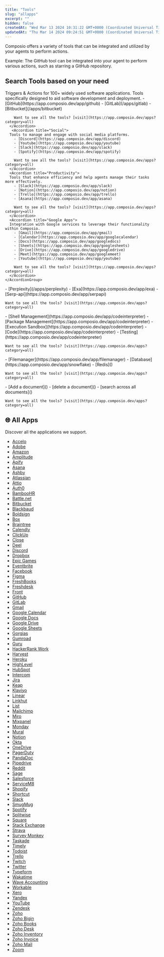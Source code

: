 ```yaml
---
title: "Tools"
slug: "allapps"
excerpt: ""
hidden: false
createdAt: "Wed Mar 13 2024 10:31:22 GMT+0000 (Coordinated Universal Time)"
updatedAt: "Thu Mar 14 2024 09:24:51 GMT+0000 (Coordinated Universal Time)"
---
```

Composio offers a variety of tools that can be integrated and utilized by your agents to perform actions.

Example: 
The GitHub tool can be integrated into your agent to perform various actions, such as starring a GitHub repository.

## Search Tools based on your need
<Tabs>
  <Tab title="Software Tools">
    Triggers & Actions for 100+ widely used software applications.
    <AccordionGroup title="Category of application"> 
      <Accordion title="Devtools">
      Tools specifically designed to aid software development and deployment.
        - [GitHub](https://app.composio.dev/app/github) 
        - [GitLab](/apps/gitlab)
        - [Bitbucket](/apps/bitbucket)
        
        Want to see all the tools? [visit](https://app.composio.dev/apps?category=all)
      </Accordion>
       <Accordion title="Social">
      Tools to manage and engage with social media platforms.
        - [Discord](https://app.composio.dev/app/discord)
        - [Youtube](https://app.composio.dev/app/youtube)
        - [Slack](https://app.composio.dev/app/slack)
        - [Spotify](https://app.composio.dev/app/spotify)

        Want to see all the tools? [visit](https://app.composio.dev/apps?category=all)
      </Accordion>
      <Accordion title="Productivity">
      Tools that enhance efficiency and help agents manage their tasks more effectively.
        - [Slack](https://app.composio.dev/app/slack)
        - [Notion](https://app.composio.dev/app/notion)
        - [Trello](https://app.composio.dev/app/trello)
        - [Asana](https://app.composio.dev/app/asana)

        Want to see all the tools? [visit](https://app.composio.dev/apps?category=all)
      </Accordion>
      <Accordion title="Google Apps">
      Integration with Google services to leverage their functionality within Composio.
        - [Gmail](https://app.composio.dev/app/gmail)
        - [Calendar](https://app.composio.dev/app/googlecalendar)
        - [Docs](https://app.composio.dev/app/googledocs)
        - [Sheets](https://app.composio.dev/app/googlesheets)
        - [Drive](https://app.composio.dev/app/googledrive)
        - [Meet](https://app.composio.dev/app/googlemeet)
        - [Youtube](https://app.composio.dev/app/youtube)

        Want to see all the tools? [visit](https://app.composio.dev/apps?category=all)
      </Accordion>
    </AccordionGroup>
  </Tab>
  <Tab title="Search Tools">
    - [Perplexity](/apps/perplexity)
    - [Exa](https://app.composio.dev/app/exa)
    - [Serp-api](https://app.composio.dev/app/serpapi)  

    Want to see all the tools? [visit](https://app.composio.dev/apps?category=all)
  </Tab>

  <Tab title="Code Interpreter">
    - [Shell Management](https://app.composio.dev/app/codeinterpreter)
    - [Package Management](https://app.composio.dev/app/codeinterpreter)
    - [Execution Sandbox](https://app.composio.dev/app/codeinterpreter)
    - [Code](https://app.composio.dev/app/codeinterpreter)
    - [Testing](https://app.composio.dev/app/codeinterpreter) 

    Want to see all the tools? [visit](https://app.composio.dev/apps?category=all)
  </Tab>

  <Tab title="System Tools">
    - [Filemanager](https://app.composio.dev/app/filemanager)
    - [Database](https://app.composio.dev/app/snowflake)
    - [Redis]() 

    Want to see all the tools? [visit](https://app.composio.dev/apps?category=all)
  </Tab>

  <Tab title="RAG Tools">
    - [Add a document]()
    - [delete a document]()
    - [search across all documents]() 

    Want to see all the tools? [visit](https://app.composio.dev/apps?category=all)
  </Tab>
  </Tabs>





## 🌐 All Apps
Discover all the applications we support.

- [Accelo](/apps/accelo)
- [Adobe](/apps/adobe)
- [Amazon](/apps/amazon)
- [Amplitude](/apps/amplitude)
- [Apify](/apps/apify)
- [Asana](/apps/asana)
- [Ashby](/apps/ashby)
- [Atlassian](/apps/atlassian)
- [Attio](/apps/attio)
- [Auth0](/apps/auth0)
- [BambooHR](/apps/bamboohr)
- [Battle.net](/apps/battle-net)
- [Bitbucket](/apps/bitbucket)
- [Blackbaud](/apps/blackbaud)
- [Boldsign](/apps/boldsign)
- [Box](/apps/box)
- [Braintree](/apps/braintree)
- [Calendly](/apps/calendly)
- [ClickUp](/apps/clickup)
- [Close](/apps/close)
- [Deel](/apps/deel)
- [Discord](/apps/discord)
- [Dropbox](/apps/dropbox)
- [Epic Games](/apps/epic-games)
- [Eventbrite](/apps/eventbrite)
- [Facebook](/apps/facebook)
- [Figma](/apps/figma)
- [FreshBooks](/apps/freshbooks)
- [Freshdesk](/apps/freshdesk)
- [Front](/apps/front)
- [GitHub](/apps/github)
- [GitLab](/apps/gitlab)
- [Gmail](/apps/gmail)
- [Google Calendar](/apps/google-calendar)
- [Google Docs](/apps/google-docs)
- [Google Drive](/apps/google-drive)
- [Google Sheets](/apps/google-sheets)
- [Gorgias](/apps/gorgias)
- [Gumroad](/apps/gumroad)
- [Guru](/apps/guru)
- [HackerRank Work](/apps/hackerrank-work)
- [Harvest](/apps/harvest)
- [Heroku](/apps/heroku)
- [HighLevel](/apps/highlevel)
- [HubSpot](/apps/hubspot)
- [Intercom](/apps/intercom)
- [Jira](/apps/jira)
- [Keap](/apps/keap)
- [Klaviyo](/apps/klaviyo)
- [Linear](/apps/linear)
- [Linkhut](/apps/linkhut)
- [List](/apps/list)
- [Mailchimp](/apps/mailchimp)
- [Miro](/apps/miro)
- [Mixpanel](/apps/mixpanel)
- [Monday](/apps/monday)
- [Mural](/apps/mural)
- [Notion](/apps/notion)
- [Okta](/apps/okta)
- [OneDrive](/apps/one-drive)
- [PagerDuty](/apps/pagerduty)
- [PandaDoc](/apps/pandadoc)
- [Pipedrive](/apps/pipedrive)
- [Reddit](/apps/reddit)
- [Sage](/apps/sage)
- [Salesforce](/apps/salesforce)
- [ServiceM8](/apps/servicem8)
- [Shopify](/apps/shopify)
- [Shortcut](/apps/shortcut)
- [Slack](/apps/slack)
- [SmugMug](/apps/smugmug)
- [Spotify](/apps/spotify)
- [Splitwise](/apps/splitwise)
- [Square](/apps/square)
- [Stack Exchange](/apps/stack-exchange)
- [Strava](/apps/strava)
- [Survey Monkey](/apps/survey-monkey)
- [Taskade](/apps/taskade)
- [Timely](/apps/timely)
- [Todoist](/apps/todoist)
- [Trello](/apps/trello)
- [Twitch](/apps/twitch)
- [Twitter](/apps/twitter)
- [Typeform](/apps/typeform)
- [Wakatime](/apps/wakatime)
- [Wave Accounting](/apps/wave-accounting)
- [Workable](/apps/workable)
- [Xero](/apps/xero)
- [Yandex](/apps/yandex)
- [YouTube](/apps/youtube)
- [Zendesk](/apps/zendesk)
- [Zoho](/apps/zoho)
- [Zoho Bigin](/apps/zoho-bigin)
- [Zoho Books](/apps/zoho-books)
- [Zoho Desk](/apps/zoho-desk)
- [Zoho Inventory](/apps/zoho-inventory)
- [Zoho Invoice](/apps/zoho-invoice)
- [Zoho Mail](/apps/zoho-mail)
- [Zoom](/apps/zoom)
